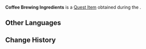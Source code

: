 {{Item Infobox
|id           = 120486
|image        = Item Coffee Brewing Ingredients.png
|type         = Quest Items
|description  = Ingredients made by [[Arouet]]. can be directly used to brew coffee.
|source1      = [[Get a Drink at Least!]]
}}
'''Coffee Brewing Ingredients''' is a [[Quest Item]] obtained during the {{Quest|Get a Drink at Least!}}.
<!--
==Location==
<gallery>

</gallery>
-->
==Other Languages==
{{Other Languages|default_hidden=1
|en      = Coffee Brewing Ingredients
|zhs     = 咖啡调制材料
|zhs_rm  = Kāfēi Tiáozhì Cáiliào
|zht     = 咖啡調製材料
|zht_rm  = Kāfēi Tiáozhì Cáiliào
|ja      = コーヒーの材料
|ja_rm   = Koohii no Zairyou
|ko      = 커피 재료
|ko_rm   = 
|es      = Ingrediente para preparar café
|fr      = Ingrédients de café
|ru      = Ингредиенты для кофе
|th      = วัตถุดิบชงกาแฟ
|th_rm   = 
|vi      = Nguyên Liệu Pha Chế Cà Phê
|de      = Zutat für Kaffee
|id      = Bahan Pembuatan Kopi
|pt      = Ingrediente de Café
|tr      = Kahve Demleme Malzemeleri
|it      = Ingredienti per preparare il caffè
}}

==Change History==
{{Change History|4.0}}